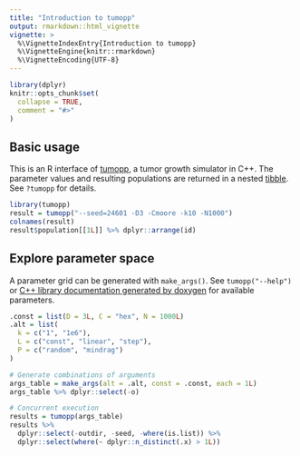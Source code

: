 ```yaml
---
title: "Introduction to tumopp"
output: rmarkdown::html_vignette
vignette: >
  %\VignetteIndexEntry{Introduction to tumopp}
  %\VignetteEngine{knitr::rmarkdown}
  %\VignetteEncoding{UTF-8}
---
```


```r
library(dplyr)
knitr::opts_chunk$set(
  collapse = TRUE,
  comment = "#>"
)
```

## Basic usage

This is an R interface of [tumopp](https://github.com/heavywatal/tumopp),
a tumor growth simulator in C++.
The parameter values and resulting populations are returned in a nested [tibble](https://tibble.tidyverse.org/).
See `?tumopp` for details.

```r
library(tumopp)
result = tumopp("--seed=24601 -D3 -Cmoore -k10 -N1000")
colnames(result)
result$population[[1L]] %>% dplyr::arrange(id)
```

## Explore parameter space

A parameter grid can be generated with `make_args()`.
See `tumopp("--help")` or
[C++ library documentation generated by doxygen](https://heavywatal.github.io/tumopp/group__params.html)
for available parameters.

```r
.const = list(D = 3L, C = "hex", N = 1000L)
.alt = list(
  k = c("1", "1e6"),
  L = c("const", "linear", "step"),
  P = c("random", "mindrag")
)

# Generate combinations of arguments
args_table = make_args(alt = .alt, const = .const, each = 1L)
args_table %>% dplyr::select(-o)

# Concurrent execution
results = tumopp(args_table)
results %>%
  dplyr::select(-outdir, -seed, -where(is.list)) %>%
  dplyr::select(where(~ dplyr::n_distinct(.x) > 1L))
```
